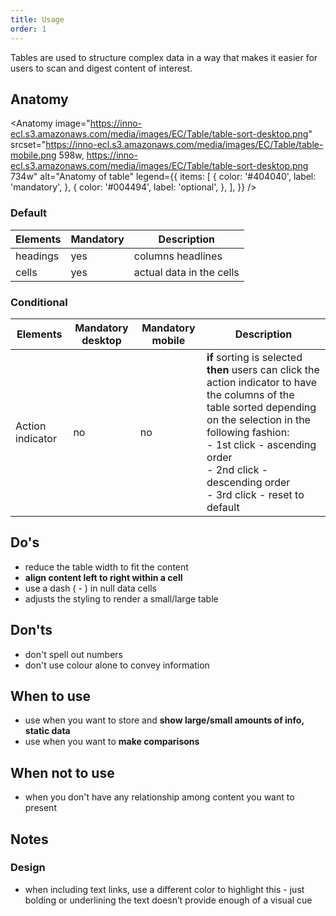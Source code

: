 ```yaml
---
title: Usage
order: 1
---
```



<Paragraph size="lead">
  Tables are used to structure complex data in a way that makes it easier for
  users to scan and digest content of interest.
</Paragraph>

## Anatomy

<Anatomy
  image="https://inno-ecl.s3.amazonaws.com/media/images/EC/Table/table-sort-desktop.png"
  srcset="https://inno-ecl.s3.amazonaws.com/media/images/EC/Table/table-mobile.png 598w, https://inno-ecl.s3.amazonaws.com/media/images/EC/Table/table-sort-desktop.png 734w"
  alt="Anatomy of table"
  legend={{
    items: [
      {
        color: '#404040',
        label: 'mandatory',
      },
      {
        color: '#004494',
        label: 'optional',
      },
    ],
  }}
/>

### Default

| Elements | Mandatory | Description              |
| -------- | --------- | ------------------------ |
| headings | yes       | columns headlines        |
| cells    | yes       | actual data in the cells |

### Conditional

| Elements         | Mandatory desktop | Mandatory mobile | Description                                                                                                                                                                                                                                                                                          |
| ---------------- | ----------------- | ---------------- | ---------------------------------------------------------------------------------------------------------------------------------------------------------------------------------------------------------------------------------------------------------------------------------------------------- |
| Action indicator | no                | no               | <strong>if</strong> sorting is selected <strong>then</strong> users can click the action indicator to have the columns of the table sorted depending on the selection in the following fashion:<br>- 1st click - ascending order<br>- 2nd click - descending order<br>- 3rd click - reset to default |

## Do's

- reduce the table width to fit the content
- <strong>align content left to right within a cell</strong>
- use a dash ( - ) in null data cells
- adjusts the styling to render a small/large table

## Don'ts

- don't spell out numbers
- don't use colour alone to convey information

## When to use

- use when you want to store and <strong>show large/small amounts of info, static data</strong>
- use when you want to <strong>make comparisons</strong>

## When not to use

- when you don't have any relationship among content you want to present

## Notes

### Design

- when including text links, use a different color to highlight this - just bolding or underlining the text doesn’t provide enough of a visual cue
